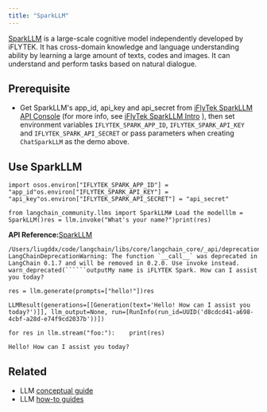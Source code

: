 ```yaml
---
title: "SparkLLM"
---
```


[SparkLLM](https://xinghuo.xfyun.cn/spark) is a large-scale cognitive model independently developed by iFLYTEK. It has cross-domain knowledge and language understanding ability by learning a large amount of texts, codes and images. It can understand and perform tasks based on natural dialogue.

## Prerequisite

* Get SparkLLM's app\_id, api\_key and api\_secret from [iFlyTek SparkLLM API Console](https://console.xfyun.cn/services/bm3) (for more info, see [iFlyTek SparkLLM Intro](https://xinghuo.xfyun.cn/sparkapi) ), then set environment variables `IFLYTEK_SPARK_APP_ID`, `IFLYTEK_SPARK_API_KEY` and `IFLYTEK_SPARK_API_SECRET` or pass parameters when creating `ChatSparkLLM` as the demo above.

## Use SparkLLM

```
import osos.environ["IFLYTEK_SPARK_APP_ID"] = "app_id"os.environ["IFLYTEK_SPARK_API_KEY"] = "api_key"os.environ["IFLYTEK_SPARK_API_SECRET"] = "api_secret"
```

```
from langchain_community.llms import SparkLLM# Load the modelllm = SparkLLM()res = llm.invoke("What's your name?")print(res)
```

**API Reference:**[SparkLLM](https://python.langchain.com/api_reference/community/llms/langchain_community.llms.sparkllm.SparkLLM.html)

```````
/Users/liugddx/code/langchain/libs/core/langchain_core/_api/deprecation.py:117: LangChainDeprecationWarning: The function `__call__` was deprecated in LangChain 0.1.7 and will be removed in 0.2.0. Use invoke instead.  warn_deprecated(``````outputMy name is iFLYTEK Spark. How can I assist you today?
```````

```
res = llm.generate(prompts=["hello!"])res
```

```
LLMResult(generations=[[Generation(text='Hello! How can I assist you today?')]], llm_output=None, run=[RunInfo(run_id=UUID('d8cdcd41-a698-4cbf-a28d-e74f9cd2037b'))])
```

```
for res in llm.stream("foo:"):    print(res)
```

```
Hello! How can I assist you today?
```

## Related

* LLM [conceptual guide](/oss/concepts/text_llms)
* LLM [how-to guides](/oss/how_to/#llms)

